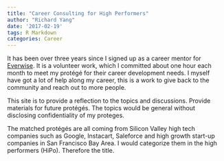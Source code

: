 ```yaml
---
title: "Career Consulting for High Performers"
author: "Richard Yang"
date: '2017-02-19'
tags: R Markdown
categories: Career
---
```


It has been over three years since I signed up as a career mentor for [Everwise](https://www.geteverwise.com/). It is a volunteer work, which I committed about one hour each month to meet my protégé for their career development needs. I myself have got a lot of help along my career, this is a work to give back to the community and reach out to more people. 

This site is to provide a reflection to the topics and discussions. Provide materials for future protégés. The topics would be general without disclosing confidentiality of my proteges.


The matched protégés are all coming from Silicon Valley high tech companies such as Google, Instacart, Saleforce and high growth start-up companies in San Francisco Bay Area. I would categorize them in the high performers (HiPo). Therefore the title.

